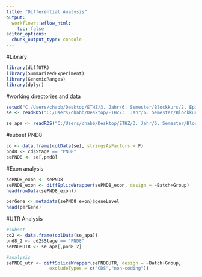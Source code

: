 ```yaml
---
title: "Differential Analysis"
output:
  workflowr::wflow_html:
    toc: false
editor_options:
  chunk_output_type: console
---
```



#Library
```r
library(diffUTR)
library(SummarizedExperiment)
library(GenomicRanges)
library(dplyr)
```

#working directories and data
```R
setwd("C:/Users/chabb/Desktop/ETHZ/3. Jahr/6. Semester/Blockkurs/2. Epigenetic mechanism/Project/project6_bc2021")
se <- readRDS("C:/Users/chabb/Desktop/ETHZ/3. Jahr/6. Semester/Blockkurs/2. Epigenetic mechanism/Project/project6_bc2021/data/counts_bins_apa.rds")

se_apa <- readRDS("C:/Users/chabb/Desktop/ETHZ/3. Jahr/6. Semester/Blockkurs/2. Epigenetic mechanism/Project/project6_bc2021/data/counts_bins_apa.rds")
```

#subset PND8
```R
cd <- data.frame(colData(se), stringsAsFactors = F)
pnd8 <- cd$Stage == "PND8"
sePND8 <- se[,pnd8]
```

#Exon analysis
```R
sePND8_exon <- sePND8
sePND8_exon <- diffSpliceWrapper(sePND8_exon, design = ~Batch+Group)
head(rowData(sePND8_exon))

perGene <- metadata(sePND8_exon)$geneLevel
head(perGene)
```

#UTR Analysis
```R
#subset
cd2 <- data.frame(colData(se_apa))
pnd8_2 <- cd2$Stage == "PND8"
sePND8UTR <- se_apa[,pnd8_2]

#analysis
sePND8_utr <- diffSpliceWrapper(sePND8UTR, design = ~Batch+Group, 
                excludeTypes = c("CDS","non-coding"))
```
